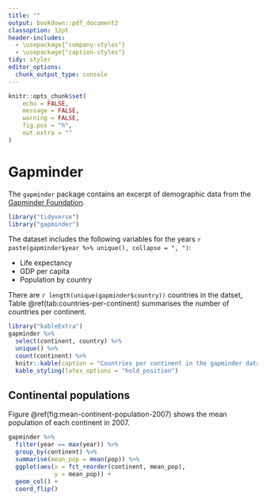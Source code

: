 ```yaml
---
title: ""
output: bookdown::pdf_document2
classoption: 12pt
header-includes: 
  - \usepackage{"company-styles"}
  - \usepackage{"caption-styles"}
tidy: styler
editor_options: 
  chunk_output_type: console
---
```


```r
knitr::opts_chunk$set(
	echo = FALSE,
	message = FALSE,
	warning = FALSE,
	fig.pos = "h",
	out.extra = ""
)
```

# Gapminder

The `gapminder` package contains an excerpt of demographic data from the [Gapminder Foundation](http://www.gapminder.org/data/). 

```r
library("tidyverse")
library("gapminder")
```

The dataset includes the following variables for the years `r paste(gapminder$year %>% unique(), collapse = ", ")`:

- Life expectancy
- GDP per capita
- Population by country

There are `r length(unique(gapminder$country))` countries in the datset, Table \@ref(tab:countries-per-continent) summarises the number of countries per continent.

```r
library("kableExtra")
gapminder %>%
  select(continent, country) %>%
  unique() %>%
  count(continent) %>%
  knitr::kable(caption = "Countries per continent in the gapminder dataset") %>%
  kable_styling(latex_options = "hold_position")
```

## Continental populations

Figure \@ref(fig:mean-continent-population-2007) shows the mean population of each continent in 2007.

```r

gapminder %>%
  filter(year == max(year)) %>%
  group_by(continent) %>%
  summarise(mean_pop = mean(pop)) %>%
  ggplot(aes(x = fct_reorder(continent, mean_pop),
             y = mean_pop)) +
  geom_col() +
  coord_flip()
```

